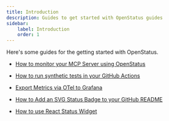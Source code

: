 ```yaml
---
title: Introduction
description: Guides to get started with OpenStatus guides
sidebar:
    label: Introduction
    order: 1
---
```


Here's some guides for the getting started with OpenStatus.


- [How to monitor your MCP Server using OpenStatus](/guides/how-to-monitor-mcp-server/)

- [How to run synthetic tests in your GitHub Actions](/guides/how-to-run-synthetic-test-github-action/)

- [Export Metrics via OTel to Grafana](/guides/how-to-export-metrics-via-otel-to-grafana)

- [How to Add an SVG Status Badge to your GitHub README](/guides/how-to-add-svg-status-badge)

- [How to use React Status Widget](/guides/how-to-use-react-widget)
